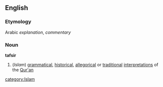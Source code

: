 ==English==
===Etymology===
Arabic ''explanation'', ''commentary''
===Noun===
{{wikipedia}}
'''tafsir'''
#(''Islam'') [[grammatical]], [[historical]], [[allegorical]] or [[traditional]] [[interpretation]]s of the [[Qur'an]]
[[category:Islam]]